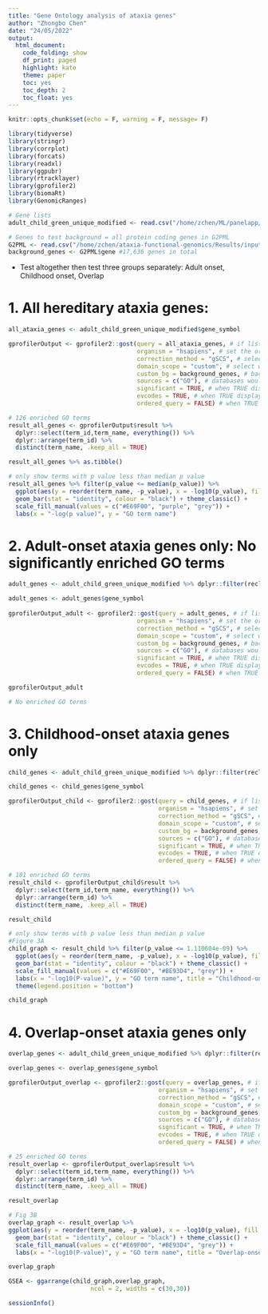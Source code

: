 ```yaml
---
title: "Gene Ontology analysis of ataxia genes"
author: "Zhongbo Chen"
date: "24/05/2022"
output:
  html_document:
    code_folding: show
    df_print: paged
    highlight: kate
    theme: paper
    toc: yes
    toc_depth: 2
    toc_float: yes
---
```

```r

knitr::opts_chunk$set(echo = F, warning = F, message= F)

library(tidyverse)
library(stringr)
library(corrplot)
library(forcats)
library(readxl)
library(ggpubr)
library(rtracklayer)
library(gprofiler2)
library(biomaRt)
library(GenomicRanges)

# Gene lists
adult_child_green_unique_modified <- read.csv("/home/zchen/ML/panelapp/new_gene_list/reclassified_ataxia_genes_25062020csv.csv")

# Genes to test background = all protein coding genes in G2PML
G2PML <- read.csv("/home/zchen/ataxia-functional-genomics/Results/input_files/G2PML_gene_feature_matrix.csv")
background_genes <- G2PML$gene #17,636 genes in total

```

 - Test altogether then test three groups separately: Adult onset, Childhood onset, Overlap 

# 1. All hereditary ataxia genes:

```r
all_ataxia_genes <- adult_child_green_unique_modified$gene_symbol

gprofilerOutput <- gprofiler2::gost(query = all_ataxia_genes, # if lists are named then gost can use this an input
                                    organism = "hsapiens", # set the organism 
                                    correction_method = "gSCS", # select a correction method (gSCS reccomended in gost documentation)
                                    domain_scope = "custom", # select whether to restrict the background set
                                    custom_bg = background_genes, # background gene set vector
                                    sources = c("GO"), # databases would you like to search for pathways & processes (others: "KEGG","REAC","WP")
                                    significant = TRUE, # when TRUE displays only significant results (p<0.05)
                                    evcodes = TRUE, # when TRUE displays the IDs of the genes calling each pathway
                                    ordered_query = FALSE) # when TRUE the input list is ordered in some meaningful way

# 126 enriched GO terms
result_all_genes <- gprofilerOutput$result %>%
  dplyr::select(term_id,term_name, everything()) %>%
  dplyr::arrange(term_id) %>%
  distinct(term_name, .keep_all = TRUE)

result_all_genes %>% as.tibble()

# only show terms with p value less than median p value
result_all_genes %>% filter(p_value <= median(p_value)) %>%
  ggplot(aes(y = reorder(term_name, -p_value), x = -log10(p_value), fill = source)) +
  geom_bar(stat = "identity", colour = "black") + theme_classic() +
  scale_fill_manual(values = c("#E69F00", "purple", "grey")) +
  labs(x = "-log(p value)", y = "GO term name")

```

# 2. Adult-onset ataxia genes only: No significantly enriched GO terms

```r
adult_genes <- adult_child_green_unique_modified %>% dplyr::filter(reclassification_category == "Adult-onset") 

adult_genes <- adult_genes$gene_symbol
  
gprofilerOutput_adult <- gprofiler2::gost(query = adult_genes, # if lists are named then gost can use this an input
                                    organism = "hsapiens", # set the organism 
                                    correction_method = "gSCS", # select a correction method (gSCS reccomended in gost documentation)
                                    domain_scope = "custom", # select whether to restrict the background set
                                    custom_bg = background_genes, # background gene set vector
                                    sources = c("GO"), # databases would you like to search for pathways & processes (others: "KEGG","REAC","WP")
                                    significant = TRUE, # when TRUE displays only significant results (p<0.05)
                                    evcodes = TRUE, # when TRUE displays the IDs of the genes calling each pathway
                                    ordered_query = FALSE) # when TRUE the input list is ordered in some meaningful way

gprofilerOutput_adult

# No enriched GO terms

```

# 3. Childhood-onset ataxia genes only

```r
child_genes <- adult_child_green_unique_modified %>% dplyr::filter(reclassification_category == "Childhood-onset")

child_genes <- child_genes$gene_symbol

gprofilerOutput_child <- gprofiler2::gost(query = child_genes, # if lists are named then gost can use this an input
                                          organism = "hsapiens", # set the organism 
                                          correction_method = "gSCS", # select a correction method (gSCS reccomended in gost documentation)
                                          domain_scope = "custom", # select whether to restrict the background set
                                          custom_bg = background_genes, # background gene set vector
                                          sources = c("GO"), # databases would you like to search for pathways & processes (others: "KEGG","REAC","WP")
                                          significant = TRUE, # when TRUE displays only significant results (p<0.05)
                                          evcodes = TRUE, # when TRUE displays the IDs of the genes calling each pathway
                                          ordered_query = FALSE) # when TRUE the input list is ordered in some meaningful way

# 101 enriched GO terms
result_child <- gprofilerOutput_child$result %>%
  dplyr::select(term_id,term_name, everything()) %>%
  dplyr::arrange(term_id) %>%
  distinct(term_name, .keep_all = TRUE)

result_child

# only show terms with p value less than median p value
#Figure 3A 
child_graph <- result_child %>% filter(p_value <= 1.110604e-09) %>%
  ggplot(aes(y = reorder(term_name, -p_value), x = -log10(p_value), fill = source)) +
  geom_bar(stat = "identity", colour = "black") + theme_classic() +
  scale_fill_manual(values = c("#E69F00", "#BE93D4", "grey")) +
  labs(x = "-log10(P-value)", y = "GO term name", title = "Childhood-onset ataxia genes") +
  theme(legend.position = "bottom")

child_graph 

```

# 4. Overlap-onset ataxia genes only

```r
overlap_genes <- adult_child_green_unique_modified %>% dplyr::filter(reclassification_category == "Overlap")

overlap_genes <- overlap_genes$gene_symbol

gprofilerOutput_overlap <- gprofiler2::gost(query = overlap_genes, # if lists are named then gost can use this an input
                                          organism = "hsapiens", # set the organism 
                                          correction_method = "gSCS", # select a correction method (gSCS reccomended in gost documentation)
                                          domain_scope = "custom", # select whether to restrict the background set
                                          custom_bg = background_genes, # background gene set vector
                                          sources = c("GO"), # databases would you like to search for pathways & processes (others: "KEGG","REAC","WP")
                                          significant = TRUE, # when TRUE displays only significant results (p<0.05)
                                          evcodes = TRUE, # when TRUE displays the IDs of the genes calling each pathway
                                          ordered_query = FALSE) # when TRUE the input list is ordered in some meaningful way

# 25 enriched GO terms
result_overlap <- gprofilerOutput_overlap$result %>%
  dplyr::select(term_id,term_name, everything()) %>%
  dplyr::arrange(term_id) %>%
  distinct(term_name, .keep_all = TRUE)

result_overlap

# Fig 3B
overlap_graph <- result_overlap %>%
ggplot(aes(y = reorder(term_name, -p_value), x = -log10(p_value), fill = source)) +
  geom_bar(stat = "identity", colour = "black") + theme_classic() +
  scale_fill_manual(values = c("#E69F00", "#BE93D4", "grey")) +
  labs(x = "-log10(P-value)", y = "GO term name", title = "Overlap-onset ataxia genes") + theme(legend.position = "bottom")

overlap_graph

GSEA <- ggarrange(child_graph,overlap_graph, 
                       ncol = 2, widths = c(30,30))

```


```r

sessionInfo()

```